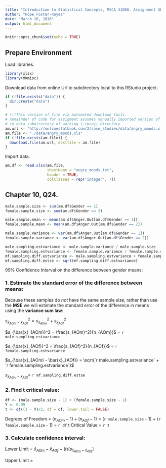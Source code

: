 ```yaml
---
title: "Introduction to Statistical Concepts, MSCA 31000, Assignment 3b"
author: "Hope Foster-Reyes"
date: "March 10, 2016"
output: html_document
---
```



```r
knitr::opts_chunk$set(echo = TRUE)
```

## Prepare Environment

Load libraries.

```r
library(xlsx)
library(MKmisc)
```


Download data from online Url to subdirectory local to this RStudio project.

```r
if (!file.exists("data")) {
  dir.create("data")
}

# !!!This version of file via automated download fails. 
# Remainder of code for assigment assumes manually imported version of .xlsx file located 
# in data subdirectory of working (.rproj) directory
am.url <- "http://onlinestatbook.com/2/case_studies/data/angry_moods.xls"
am.file <- "./data/angry_moods.xls"
if (!file.exists(am.file)) {
  download.file(am.url, destfile = am.file)
}
```

Import data.

```r
am.df <- read.xlsx(am.file, 
                   sheetName = "angry_moods.txt", 
                   header = TRUE,
                   colClasses = rep("integer", 7))
```

## Chapter 10, Q24.

```r
male.sample.size <- sum(am.df$Gender == 1)
female.sample.size <- sum(am.df$Gender == 2)

male.sample.mean <- mean(am.df$Anger.Out[am.df$Gender == 1])
female.sample.mean <- mean(am.df$Anger.Out[am.df$Gender == 2])

male.sample.variance <- var(am.df$Anger.Out[am.df$Gender == 1])
female.sample.variance <- var(am.df$Anger.Out[am.df$Gender == 2])

male.sampling.estvariance <- male.sample.variance / male.sample.size
female.sampling.estvariance <- female.sample.variance / female.sample.size
mf.sampling.diff.estvariance <- male.sampling.estvariance + female.sampling.estvariance
mf.sampling.diff.estse <- sqrt(mf.sampling.diff.estvariance)
```

99% Confidence Interval on the difference between gender means:

### 1. Estimate the standard error of the difference between means:

Because these samples do *not* have the same sample size, rather than use the **MSE** we will estimate the standard error of the difference in means using the **variance sum law**:

$s_{\bar{x}_{AOm} - \bar{x}_{AOf}}^2 = s_{\bar{x}_{AOm}}^2 + s_{\bar{x}_{AOf}}^2$

$s_{\bar{x}_{AOm}}^2 = \frac{s_{AOm}^2}{n_{AOm}}$ = `r male.sampling.estvariance`

$s_{\bar{x}_{AOf}}^2 = \frac{s_{AOf}^2}{n_{AOf}}$ = `r female.sampling.estvariance`

$s_{\bar{x}_{AOm} - \bar{x}_{AOf}} = \sqrt{`r male.sampling.estvariance` + `r female.sampling.estvariance`}$

$s_{\bar{x}_{AOm} - \bar{x}_{AOf}} =$ `r mf.sampling.diff.estse`

### 2. Find t critical value:

```r
df <- (male.sample.size - 1) + (female.sample.size - 1)
Y <- 0.99
t <- qt((1 - Y)/2, df = df, lower.tail = FALSE)

```

Degrees of Freedom = $(n_{AOm} - 1) + (n_{AOf} - 1)$ = (`r male.sample.size` - 1) + (`r female.sample.size` - 1) = `r df`
t Critical Value = `r t`

### 3. Calculate confidence interval:

Lower Limit = $\bar{x}_{AOm} - \bar{x}_{AOf} - (t)(s_{\bar{x}_{AOm} - \bar{x}_{AOf}})$

Upper Limit = 
